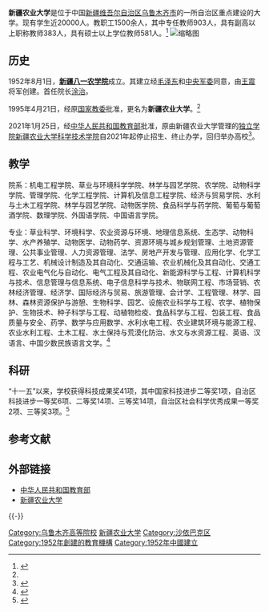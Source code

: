 {{infobox University
| name= 新疆农业大学<br>Xinjiang Agricultural University
| SealImage = [[File:Xinjiang_Agricultural_University.png|200px]]
| caption = 
| Motto = 
| Established = 1952
| Type = 公立农业高等院校
| President = [[蒋平安|蒋平安]]
| Location = {{CHN}}[[新疆维吾尔自治区|新疆维吾尔自治区]][[乌鲁木齐|乌鲁木齐]][[沙依巴克区|沙依巴克区]]农大东路311号
| Country = [[中国|中国]]
| Student = 20,000
| Undergraduate =  
| Postgraduate = 
| Faculty = 1,500
| Campus = 市区
| Website = http://www.xjau.edu.cn/
}}

'''新疆农业大学'''是位于中国[[新疆维吾尔自治区|新疆维吾尔自治区]][[乌鲁木齐市|乌鲁木齐市]]的一所自治区重点建设的大学。现有学生近20000人。教职工1500余人，其中专任教师903人，具有副高以上职称教师383人，具有硕士以上学位教师581人。<ref name="介绍1">{{cite web|url= http://www.xjau.edu.cn/xxgk/xxgk/|title= 前进中的新疆农业大学|language= zh-hans|access-date= 2014-01-11|archive-date= 2017-05-01|archive-url= https://web.archive.org/web/20170501215223/http://www.xjau.edu.cn/xxgk/xxgk/|dead-url= no}}</ref>
[[File:新疆农业大学校门.jpeg|缩略图]]
==历史==
1952年8月1日，'''[[新疆八一农学院|新疆八一农学院]]'''成立。其建立经[[毛泽东|毛泽东]]和[[中央军委|中央军委]]同意，由[[王震|王震]]将军创建。首任院长[[涂治|涂治]]。

1995年4月21日，经原[[国家教委|国家教委]]批准，更名为'''新疆农业大学'''。<ref name="介绍1"></ref>

2021年1月25日，经[[中华人民共和国教育部|中华人民共和国教育部]]批准，原由新疆农业大学管理的[[独立学院|独立学院]][[新疆农业大学科学技术学院|新疆农业大学科学技术学院]]自2021年起停止招生、终止办学，回归举办高校<ref name="报道0104A">{{cite news |author1=教育部发展规划司 |title=教育部关于同意新疆农业大学科学技术学院终止办学并入新疆农业大学的函（教发函〔2021〕7号） |url=http://www.moe.gov.cn/srcsite/A03/s181/202102/t20210202_512234.html |accessdate=2021-02-03 |page= |work=中华人民共和国教育部政府门户网站 |location=北京 |language=zh-hans |archive-date=2021-02-06 |archive-url=https://web.archive.org/web/20210206112008/http://www.moe.gov.cn/srcsite/A03/s181/202102/t20210202_512234.html |dead-url=no }}</ref>。

==教学==
院系：机电工程学院、草业与环境科学学院、林学与园艺学院、农学院、动物科学学院、管理学院、化学工程学院、计算机及信息工程学院、经济与贸易学院、水利与土木工程学院、林学与园艺学院、动物医学院、食品科学与药学院、葡萄与葡萄酒学院、数理学院、外国语学院、中国语言学院。

专业：草业科学、环境科学、农业资源与环境、地理信息系统、生态学、动物科学、水产养殖学、动物医学、动物药学、资源环境与城乡规划管理、土地资源管理、公共事业管理、人力资源管理、法学、房地产开发与管理、应用化学、化学工程与工艺、机械设计制造及其自动化、交通运输、农业机械化及其自动化、交通工程、农业电气化与自动化、电气工程及其自动化、新能源科学与工程、计算机科学与技术、信息管理与信息系统、电子信息科学与技术、物联网工程、市场营销、农林经济管理、经济学、国际经济与贸易、旅游管理、会计学、工程管理、林学、园林、森林资源保护与游憩、生物科学、园艺、设施农业科学与工程、农学、植物保护、生物技术、种子科学与工程、动植物检疫、食品科学与工程、包装工程、食品质量与安全、药学、数学与应用数学、水利水电工程、农业建筑环境与能源工程、农业水利工程、土木工程、水土保持与荒漠化防治、水文与水资源工程、英语、汉语言、中国少数民族语言文学。<ref>{{cite web|url=http://www.xjau.edu.cn/rcpy/bkzy/|title=本科专业|language=zh-hans|access-date=2014-01-11|archive-date=2016-03-04|archive-url=https://web.archive.org/web/20160304125238/http://www.xjau.edu.cn/rcpy/bkzy/|dead-url=no}}</ref>

==科研==
“十一五”以来，学校获得科技成果奖41项，其中国家科技进步二等奖1项，自治区科技进步一等奖6项、二等奖14项、三等奖14项，自治区社会科学优秀成果一等奖2项、三等奖3项。<ref>{{cite web|title=科研成果|url=http://www.xjau.edu.cn/kxyj/kycg/|language=zh-hans|access-date=2014-01-11|archive-date=2016-03-04|archive-url=https://web.archive.org/web/20160304134054/http://www.xjau.edu.cn/kxyj/kycg/|dead-url=no}}</ref>

== 参考文献 ==
{{Reflist}}

== 外部链接 ==
* [https://web.archive.org/web/20101007210220/http://www.moe.edu.cn/english/ 中华人民共和国教育部]
* [http://www.xjau.edu.cn/ 新疆农业大学] {{Wayback|url=http://www.xjau.edu.cn/ |date=20210220081617 }}

{{-}}
{{中华人民共和国中西部高校基础能力建设工程}}
{{新疆高等院校|nocat}}
{{Xinjiang topics}}

{{coord|43|48|30|N|87|34|1|E|display=title}}

[[Category:乌鲁木齐高等院校|Category:乌鲁木齐高等院校]]
[[Category:新疆农业大学|]]
[[Category:沙依巴克区|Category:沙依巴克区]]
[[Category:1952年創建的教育機構|Category:1952年創建的教育機構]]
[[Category:1952年中國建立|Category:1952年中國建立]]